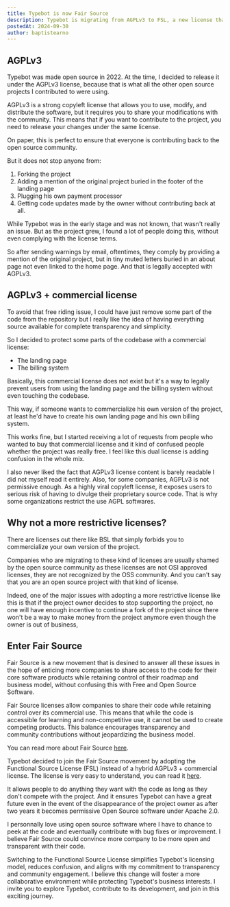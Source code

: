 ```yaml
---
title: Typebot is now Fair Source
description: Typebot is migrating from AGPLv3 to FSL, a new license that gives maximum while ensuring fairness for the project owner.
postedAt: 2024-09-30
author: baptistearno
---
```


## AGPLv3

Typebot was made open source in 2022. At the time, I decided to release it under the AGPLv3 license, because that is what all the other open source projects I contributed to were using.

AGPLv3 is a strong copyleft license that allows you to use, modify, and distribute the software, but it requires you to share your modifications with the community. This means that if you want to contribute to the project, you need to release your changes under the same license.

On paper, this is perfect to ensure that everyone is contributing back to the open source community.

But it does not stop anyone from:

1. Forking the project
2. Adding a mention of the original project buried in the footer of the landing page
3. Plugging his own payment processor
4. Getting code updates made by the owner without contributing back at all.

While Typebot was in the early stage and was not known, that wasn't really an issue. But as the project grew, I found a lot of people doing this, without even complying with the license terms.

So after sending warnings by email, oftentimes, they comply by providing a mention of the original project, but in tiny muted letters buried in an about page not even linked to the home page. And that is legally accepted with AGPLv3.

## AGPLv3 + commercial license

To avoid that free riding issue, I could have just remove some part of the code from the repository but I really like the idea of having everything source available for complete transparency and simplicity.

So I decided to protect some parts of the codebase with a commercial license:

- The landing page
- The billing system

Basically, this commercial license does not exist but it's a way to legally prevent users from using the landing page and the billing system without even touching the codebase.

This way, if someone wants to commercialize his own version of the project, at least he'd have to create his own landing page and his own billing system.

This works fine, but I started receiving a lot of requests from people who wanted to buy that commercial license and it kind of confused people whether the project was really free. I feel like this dual license is adding confusion in the whole mix.

I also never liked the fact that AGPLv3 license content is barely readable I did not myself read it entirely. Also, for some companies, AGPLv3 is not permissive enough. As a highly viral copyleft license, it exposes users to serious risk of having to divulge their proprietary source code. That is why some organizations restrict the use AGPL softwares.

## Why not a more restrictive licenses?

There are licenses out there like BSL that simply forbids you to commercialize your own version of the project.

Companies who are migrating to these kind of licenses are usually shamed by the open source community as these licenses are not OSI approved licenses, they are not recognized by the OSS community. And you can't say that you are an open source project with that kind of license.

Indeed, one of the major issues with adopting a more restrictive license like this is that if the project owner decides to stop supporting the project, no one will have enough incentive to continue a fork of the project since there won't be a way to make money from the project anymore even though the owner is out of business,

## Enter Fair Source

Fair Source is a new movement that is desined to answer all these issues in the hope of enticing more companies to share access to the code for their core software products while retaining control of their roadmap and business model, without confusing this with Free and Open Source Software.

Fair Source licenses allow companies to share their code while retaining control over its commercial use. This means that while the code is accessible for learning and non-competitive use, it cannot be used to create competing products. This balance encourages transparency and community contributions without jeopardizing the business model.

You can read more about Fair Source [here](https://fair.io/).

Typebot decided to join the Fair Source movement by adopting the Functional Source License (FSL) instead of a hybrid AGPLv3 + commercial license. The license is very easy to understand, you can read it [here](https://github.com/baptisteArno/typebot.io/blob/main/LICENSE).

It allows people to do anything they want with the code as long as they don't compete with the project. And it ensures Typebot can have a great future even in the event of the disappearance of the project owner as after two years it becomes permissive Open Source software under Apache 2.0.

I personnally love using open source software where I have to chance to peek at the code and eventually contribute with bug fixes or improvement. I believe Fair Source could convince more company to be more open and transparent with their code.

Switching to the Functional Source License simplifies Typebot's licensing model, reduces confusion, and aligns with my commitment to transparency and community engagement. I believe this change will foster a more collaborative environment while protecting Typebot's business interests. I invite you to explore Typebot, contribute to its development, and join in this exciting journey.

<Cta highlight="default" />
